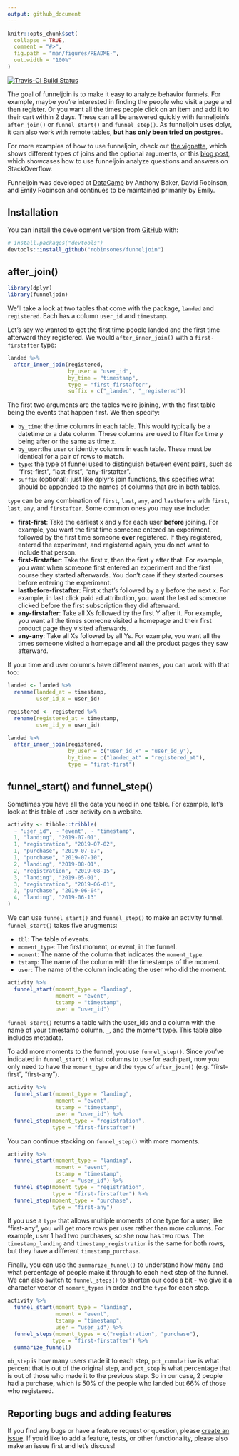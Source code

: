 ```yaml
---
output: github_document
---
```


<!-- README.md is generated from README.Rmd. Please edit that file -->

```r
knitr::opts_chunk$set(
  collapse = TRUE,
  comment = "#>",
  fig.path = "man/figures/README-",
  out.width = "100%"
)
```

[![Travis-CI Build Status](https://travis-ci.org/robinsones/funneljoin.svg?branch=master)](https://travis-ci.org/robinsones/funneljoin)

The goal of funneljoin is to make it easy to analyze behavior funnels. For example, maybe you're interested in finding the people who visit a page and then register. Or you want all the times people click on an item and add it to their cart within 2 days. These can all be answered quickly with funneljoin's `after_join()` or `funnel_start()` and `funnel_step()`. As funneljoin uses dplyr, it can also work with remote tables, **but has only been tried on postgres**. 

For more examples of how to use funneljoin, check out [the vignette](https://robinsones.github.io/funneljoin/articles/funneljoin.html), which shows different types of joins and the optional arguments, or this [blog post](https://hookedondata.org/introducing-the-funneljoin-package/), which showcases how to use funneljoin analyze questions and answers on StackOverflow. 

Funneljoin was developed at [DataCamp](https://www.datacamp.com/) by Anthony Baker, David Robinson, and Emily Robinson and continues to be maintained primarily by Emily.

## Installation

You can install the development version from [GitHub](https://github.com/) with:

```r
# install.packages("devtools")
devtools::install_github("robinsones/funneljoin")
```

## after_join()

```r
library(dplyr)
library(funneljoin)
```

We'll take a look at two tables that come with the package, `landed` and `registered`. Each has a column `user_id` and `timestamp`.

Let's say we wanted to get the first time people landed and the first time afterward they registered. We would `after_inner_join()` with a `first-firstafter` type: 

```r
landed %>%
  after_inner_join(registered, 
                   by_user = "user_id",
                   by_time = "timestamp",
                   type = "first-firstafter",
                   suffix = c("_landed", "_registered"))
```

The first two arguments are the tables we're joining, with the first table being the events that happen first. We then specify: 

  - `by_time`: the time columns in each table. This would typically be a datetime or a date column. These columns are used to filter for time y being after or the same as time x.
  - `by_user`:the user or identity columns in each table. These must be identical for a pair of rows to match.
  - `type`: the type of funnel used to distinguish between event pairs, such as "first-first", "last-first", "any-firstafter".
  - `suffix` (optional): just like dplyr’s join functions, this specifies what should be appended to the names of columns that are in both tables.

`type` can be any combination of `first`, `last`, `any`, and `lastbefore` with `first`, `last`,  `any`, and `firstafter`. Some common ones you may use include:  

  - **first-first**: Take the earliest x and y for each user **before** joining. For example, you want the first time someone entered an experiment, followed by the first time someone **ever** registered. If they registered, entered the experiment, and registered again, you do not want to include that person. 
  - **first-firstafter**: Take the first x, then the first y after that. For example, you want when someone first entered an experiment and the first course they started afterwards. You don't care if they started courses before entering the experiment. 
  - **lastbefore-firstafter**: First x that's followed by a y before the next x. For example, in last click paid ad attribution, you want the last ad someone clicked before the first subscription they did afterward. 
  - **any-firstafter**: Take all Xs followed by the first Y after it. For example, you want all the times someone visited a homepage and their first product page they visited afterwards.
  - **any-any**: Take all Xs followed by all Ys. For example, you want all the times someone visited a homepage and **all** the product pages they saw afterward. 

If your time and user columns have different names, you can work with that too: 

```r
landed <- landed %>%
  rename(landed_at = timestamp,
         user_id_x = user_id)

registered <- registered %>%
  rename(registered_at = timestamp,
         user_id_y = user_id)
```

```r
landed %>%
  after_inner_join(registered, 
                   by_user = c("user_id_x" = "user_id_y"),
                   by_time = c("landed_at" = "registered_at"),
                   type = "first-first")
```

## funnel_start() and funnel_step()

Sometimes you have all the data you need in one table. For example, let's look at this table of user activity on a website. 

```r
activity <- tibble::tribble(
  ~ "user_id", ~ "event", ~ "timestamp",
  1, "landing", "2019-07-01",
  1, "registration", "2019-07-02",
  1, "purchase", "2019-07-07",
  1, "purchase", "2019-07-10",
  2, "landing", "2019-08-01",
  2, "registration", "2019-08-15",
  3, "landing", "2019-05-01",
  3, "registration", "2019-06-01",
  3, "purchase", "2019-06-04",
  4, "landing", "2019-06-13"
)
```

We can use `funnel_start()` and `funnel_step()` to make an activity funnel. `funnel_start()` takes five arugments: 

  - `tbl`: The table of events.
  - `moment_type`: The first moment, or event, in the funnel.
  - `moment`: The name of the column that indicates the `moment_type`.
  - `tstamp`: The name of the column with the timestamps of the moment. 
  - `user`: The name of the column indicating the user who did the moment.

```r
activity %>%
  funnel_start(moment_type = "landing", 
               moment = "event", 
               tstamp = "timestamp", 
               user = "user_id")
```

`funnel_start()` returns a table with the user_ids and a column with the name of your timestamp column, `_`, and the moment type. This table also includes metadata.  

To add more moments to the funnel, you use `funnel_step()`. Since you've indicated in `funnel_start()` what columns to use for each part, now you only need to have the `moment_type` and the `type` of `after_join()` (e.g. "first-first", "first-any"). 

```r
activity %>%
  funnel_start(moment_type = "landing", 
               moment = "event", 
               tstamp = "timestamp", 
               user = "user_id") %>%
  funnel_step(moment_type = "registration",
              type = "first-firstafter")
```

You can continue stacking on `funnel_step()` with more moments. 

```r
activity %>%
  funnel_start(moment_type = "landing", 
               moment = "event", 
               tstamp = "timestamp", 
               user = "user_id") %>%
  funnel_step(moment_type = "registration",
              type = "first-firstafter") %>%
  funnel_step(moment_type = "purchase",
              type = "first-any")
```

If you use a `type` that allows multiple moments of one type for a user, like "first-any", you will get more rows per user rather than more columns. For example, user 1 had two purchases, so she now has two rows. The `timestamp_landing` and `timestamp_registration` is the same for both rows, but they have a different `timestamp_purchase`. 

Finally, you can use the `summarize_funnel()` to understand how many and what percentage of people make it through to each next step of the funnel. We can also switch to `funnel_steps()` to shorten our code a bit - we give it a character vector of `moment_types` in order and the `type` for each step. 

```r
activity %>%
  funnel_start(moment_type = "landing", 
               moment = "event", 
               tstamp = "timestamp", 
               user = "user_id") %>%
  funnel_steps(moment_types = c("registration", "purchase"),
              type = "first-firstafter") %>%
  summarize_funnel()
```

`nb_step` is how many users made it to each step, `pct_cumulative` is what percent that is out of the original step, and `pct_step` is what percentage that is out of those who made it to the previous step. So in our case, 2 people had a purchase, which is 50% of the people who landed but 66% of those who registered.

## Reporting bugs and adding features

If you find any bugs or have a feature request or question, please [create an issue](https://github.com/robinsones/funneljoin/issues/new). If you'd like to add a feature, tests, or other functionality, please also make an issue first and let's discuss! 
